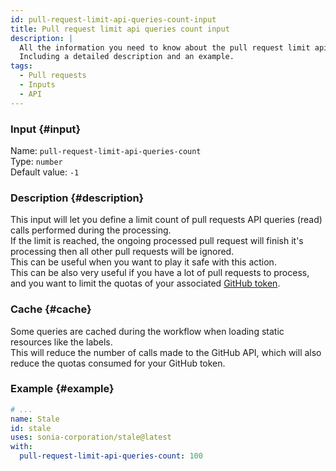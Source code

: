 ```yaml
---
id: pull-request-limit-api-queries-count-input
title: Pull request limit api queries count input
description: |
  All the information you need to know about the pull request limit api queries count input.
  Including a detailed description and an example.
tags:
  - Pull requests
  - Inputs
  - API
---
```


### Input {#input}

Name: `pull-request-limit-api-queries-count`  
Type: `number`  
Default value: `-1`

### Description {#description}

This input will let you define a limit count of pull requests API queries (read) calls performed during the processing.  
If the limit is reached, the ongoing processed pull request will finish it's processing then all other pull requests will be ignored.  
This can be useful when you want to play it safe with this action.  
This can be also very useful if you have a lot of pull requests to process, and you want to limit the quotas of your associated [GitHub token](../../github-token-input).

### Cache {#cache}

Some queries are cached during the workflow when loading static resources like the labels.  
This will reduce the number of calls made to the GitHub API, which will also reduce the quotas consumed for your GitHub token.

### Example {#example}

```yml {6}
# ...
name: Stale
id: stale
uses: sonia-corporation/stale@latest
with:
  pull-request-limit-api-queries-count: 100
```
